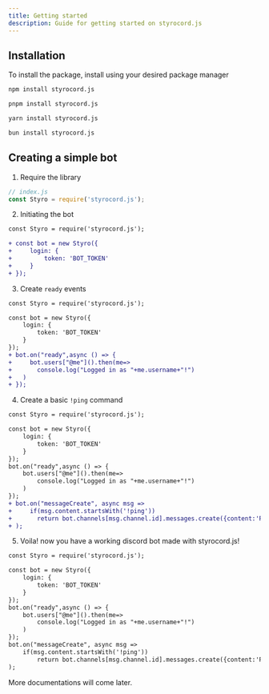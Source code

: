 ```yaml
---
title: Getting started
description: Guide for getting started on styrocord.js
---
```



## Installation

To install the package, install using your desired package manager

<Tabs>
<TabItem label="npm">

```sh
npm install styrocord.js
```

</TabItem>
<TabItem label="pnpm">

```sh
pnpm install styrocord.js
```

</TabItem>
<TabItem label="Yarn">

```sh
yarn install styrocord.js
```

</TabItem>
<TabItem label="Bun">

```sh
bun install styrocord.js
```

</TabItem>
</Tabs>

## Creating a simple bot

1. Require the library
```js
// index.js
const Styro = require('styrocord.js');
```
2. Initiating the bot
```diff lang="js"
const Styro = require('styrocord.js');

+ const bot = new Styro({
+     login: {
+         token: 'BOT_TOKEN'
+     }
+ });
```
3. Create `ready` events
```diff lang="js"
const Styro = require('styrocord.js');

const bot = new Styro({
    login: {
        token: 'BOT_TOKEN'
    }
});
+ bot.on("ready",async () => {
+     bot.users["@me"]().then(me=>
+ 	    console.log("Logged in as "+me.username+"!")
+ 	)
+ });
```
4. Create a basic `!ping` command
```diff lang="js"
const Styro = require('styrocord.js');

const bot = new Styro({
    login: {
        token: 'BOT_TOKEN'
    }
});
bot.on("ready",async () => {
    bot.users["@me"]().then(me=>
	    console.log("Logged in as "+me.username+"!")
	)
});
+ bot.on("messageCreate", async msg =>
+     if(msg.content.startsWith('!ping'))
+ 	    return bot.channels[msg.channel.id].messages.create({content:'Pong!'})
+ );
```
5. Voila! now you have a working discord bot made with styrocord.js!
```diff lang="js"
const Styro = require('styrocord.js');

const bot = new Styro({
    login: {
        token: 'BOT_TOKEN'
    }
});
bot.on("ready",async () => {
    bot.users["@me"]().then(me=>
	    console.log("Logged in as "+me.username+"!")
	)
});
bot.on("messageCreate", async msg =>
    if(msg.content.startsWith('!ping'))
	    return bot.channels[msg.channel.id].messages.create({content:'Pong!'})
);
```
More documentations will come later.
